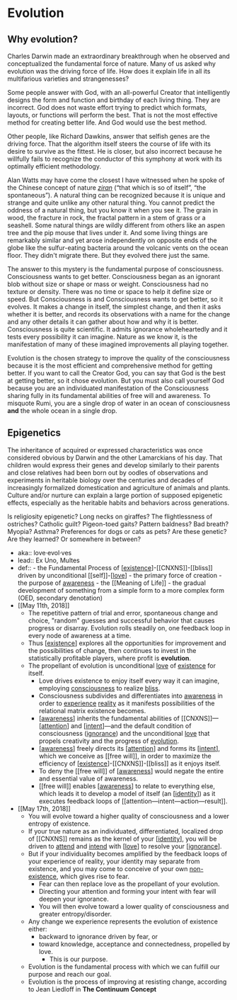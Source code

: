 # Evolution

## Why evolution?

Charles Darwin made an extraordinary breakthrough when he observed and conceptualized the fundamental force of nature. Many of us asked why evolution was the driving force of life. How does it explain life in all its multifarious varieties and strangenesses?

Some people answer with God, with an all-powerful Creator that intelligently designs the form and function and birthday of each living thing. They are incorrect. God does not waste effort trying to predict which formats, layouts, or functions will perform the best. That is not the most effective method for creating better life. And God would use the best method.

Other people, like Richard Dawkins, answer that selfish genes are the driving force. That the algorithm itself steers the course of life with its desire to survive as the fittest. He is closer, but also incorrect because he willfully fails to recognize the conductor of this symphony at work with its optimally efficient methodology.

Alan Watts may have come the closest I have witnessed when he spoke of the Chinese concept of nature _[ziran](https://en.m.wikipedia.org/wiki/Ziran)_ (“that which is so of itself”, “the spontaneous”). A natural thing can be recognized because it is unique and strange and quite unlike any other natural thing. You cannot predict the oddness of a natural thing, but you know it when you see it. The grain in wood, the fracture in rock, the fractal pattern in a stem of grass or a seashell. Some natural things are wildly different from others like an aspen tree and the pip mouse that lives under it. And some living things are remarkably similar and yet arose independently on opposite ends of the globe like the sulfur-eating bacteria around the volcanic vents on the ocean floor. They didn't migrate there. But they evolved there just the same.

The answer to this mystery is the fundamental purpose of consciousness. Consciousness wants to get better. Consciousness began as an ignorant blob without size or shape or mass or weight. Consciousness had no texture or density. There was no time or space to help it define size or speed. But Consciousness is and Consciousness wants to get better, so it evolves. It makes a change in itself, the simplest change, and then it asks whether it is better, and records its observations with a name for the change and any other details it can gather about how and why it is better. Consciousness is quite scientific. It admits ignorance wholeheartedly and it tests every possibility it can imagine. Nature as we know it, is the manifestation of many of these imagined improvements all playing together.

Evolution is the chosen strategy to improve the quality of the consciousness because it is the most efficient and comprehensive method for getting better. If you want to call the Creator God, you can say that God is the best at getting better, so it chose evolution. But you must also call yourself God because you are an individuated manifestation of the Consciousness sharing fully in its fundamental abilities of free will and awareness. To misquote Rumi, you are a single drop of water in an ocean of consciousness **and** the whole ocean in a single drop.

## Epigenetics

The inheritance of acquired or expressed characteristics was once considered obvious by Darwin and the other Lamarckians of his day. That children would express their genes and develop similarly to their parents and close relatives had been born out by oodles of observations and experiments in heritable biology over the centuries and decades of increasingly formalized domestication and agriculture of animals and plants. Culture and/or nurture can explain a large portion of supposed epigenetic effects, especially as the heritable habits and behaviors across generations.

Is religiosity epigenetic? Long necks on giraffes? The flightlessness of ostriches? Catholic guilt? Pigeon-toed gaits? Pattern baldness? Bad breath? Myopia? Asthma? Preferences for dogs or cats as pets? Are these genetic? Are they learned? Or somewhere in between?

- aka:: love·evol·ves
- lead:: Ex Uno, Multes
- def:: - the Fundamental Process of [[existence]]-[[CNXNS]]-[[bliss]]
  driven by unconditional [[self]]-[[love]] - the primary force of creation - the purpose of [awareness]([[awareness]]) - the [[Meaning of Life]] - the gradual development of something from a simple form to a more complex form (OED, secondary denotation)
- [[May 11th, 2018]]
  - The repetitive pattern of trial and error, spontaneous change and choice, "random" guesses and successful behavior that causes progress or disarray. Evolution rolls steadily on, one feedback loop in every node of awareness at a time.
  - Thus [[existence]] explores all the opportunities for improvement and the possibilities of change, then continues to invest in the statistically profitable players, where profit is **evolution**.
  - The propellant of evolution is unconditional [love]([[love]]) of [existence]([[existence]]) for itself.
    - Love drives existence to enjoy itself every way it can imagine, employing [consciousness]([[CNXNS]]) to realize [bliss]([[bliss]]).
    - Consciousness subdivides and differentiates into [awareness]([[awareness]]) in order to [experience]([[experience]]) [reality]([[reality]]) as it manifests possibilities of the relational matrix existence becomes.
    - [[awareness]] inherits the fundamental abilities of [[CNXNS]]—[[attention]] and [[intent]]—and the default condition of consciousness ([ignorance]([[ignorance]])) and the unconditional [love]([[love]]) that propels creativity and the progress of [evolution]([[evolution]]).
    - [[awareness]] freely directs its [[attention]] and forms its [[intent]], which we conceive as [[free will]], in order to maximize the efficiency of [[existence]]-[[CNXNS]]-[[bliss]] as it enjoys itself.
    - To deny the [[free will]] of [[awareness]] would negate the entire and essential value of awareness.
    - [[free will]] enables [[awareness]] to relate to everything else, which leads it to develop a model of itself (an [[identity]]) as it executes feedback loops of [[attention—intent—action—result]].
- [[May 17th, 2018]]
  - You will evolve toward a higher quality of consciousness and a lower entropy of existence.
  - If your true nature as an individuated, differentiated, localized drop of [[CNXNS]] remains as the kernel of your [[identity]], you will be driven to [attend]([[attention]]) and [intend]([[intent]]) with [[love]] to resolve your [[ignorance]].
  - But if your individuality becomes amplified by the feedback loops of your experience of reality, your identity may separate from existence, and you may come to conceive of your own [non-existence]([[death]]), which gives rise to fear.
    - Fear can then replace love as the propellant of your evolution.
    - Directing your attention and forming your intent with fear will deepen your ignorance.
    - You will then evolve toward a lower quality of consciousness and greater entropy/disorder.
  - Any change we experience represents the evolution of existence either:
    - backward to ignorance driven by fear, or
    - toward knowledge, acceptance and connectedness, propelled by love.
      - This is our purpose.
  - Evolution is the fundamental process with which we can fulfill our purpose and reach our goal.
  - Evolution is the process of improving at resisting change, according to Jean Liedloff in **The Continuum Concept**

[//begin]: # "Autogenerated link references for markdown compatibility"
[existence]: existence "existence"
[love]: love "Love"
[existence]: existence "existence"
[awareness]: awareness "Awareness"
[attention]: attention "Attention"
[intent]: intent "Intent"
[awareness]: awareness "Awareness"
[attention]: attention "Attention"
[intent]: intent "Intent"
[existence]: existence "existence"
[awareness]: awareness "Awareness"
[awareness]: awareness "Awareness"
[identity]: identity "identity"
[identity]: identity "identity"
[love]: love "Love"
[ignorance]: ignorance "Ignorance"
[//end]: # "Autogenerated link references"
